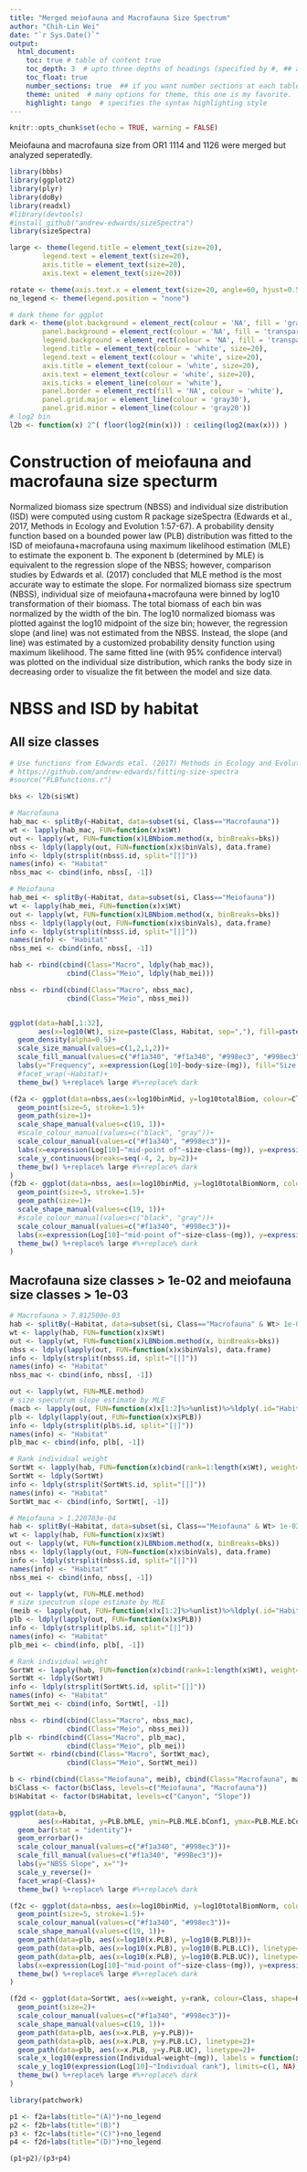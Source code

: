 ```yaml
---
title: "Merged meiofauna and Macrofauna Size Spectrum"
author: "Chih-Lin Wei"
date: "`r Sys.Date()`"
output: 
  html_document:
    toc: true # table of content true
    toc_depth: 3  # upto three depths of headings (specified by #, ## and ###) 
    toc_float: true
    number_sections: true  ## if you want number sections at each table header
    theme: united  # many options for theme, this one is my favorite.
    highlight: tango  # specifies the syntax highlighting style
---
```


```r
knitr::opts_chunk$set(echo = TRUE, warning = FALSE)
```

Meiofauna and macrofauna size from OR1 1114 and 1126 were merged but analyzed seperatedly.

```r
library(bbbs)
library(ggplot2)
library(plyr)
library(doBy)
library(readxl)
#library(devtools)
#install_github("andrew-edwards/sizeSpectra")
library(sizeSpectra)

large <- theme(legend.title = element_text(size=20),
        legend.text = element_text(size=20),
        axis.title = element_text(size=20),
        axis.text = element_text(size=20))

rotate <- theme(axis.text.x = element_text(size=20, angle=60, hjust=0.5))
no_legend <- theme(legend.position = "none")

# dark theme for ggplot
dark <- theme(plot.background = element_rect(colour = 'NA', fill = 'gray10'),
        panel.background = element_rect(colour = 'NA', fill = 'transparent'),
        legend.background = element_rect(colour = 'NA', fill = 'transparent'),
        legend.title = element_text(colour = 'white', size=20),
        legend.text = element_text(colour = 'white', size=20),
        axis.title = element_text(colour = 'white', size=20),
        axis.text = element_text(colour = 'white', size=20),
        axis.ticks = element_line(colour = 'white'),
        panel.border = element_rect(fill = 'NA', colour = 'white'), 
        panel.grid.major = element_line(colour = 'gray30'),
        panel.grid.minor = element_line(colour = 'gray20'))
# log2 bin
l2b <- function(x) 2^( floor(log2(min(x))) : ceiling(log2(max(x))) )
```

# Construction of meiofauna and macrofauna size specturm

Normalized biomass size spectrum (NBSS) and individual size distribution (ISD) were computed using custom R package sizeSpectra (Edwards et al., 2017, Methods in Ecology and Evolution 1:57-67). A probability density function based on a bounded power law (PLB) distribution was fitted to the ISD of meiofauna+macrofauna using maximum likelihood estimation (MLE) to estimate the exponent b. The exponent b (determined by MLE) is equivalent to the regression slope of the NBSS; however, comparison studies by Edwards et al. (2017) concluded that MLE method is the most accurate way to estimate the slope.
For normalized biomass size spectrum (NBSS), individual size of meiofauna+macrofauna were binned by log10 transformation of their biomass. The total biomass of each bin was normalized by the width of the bin. The log10 normalized biomass was plotted against the log10 midpoint of the size bin; however, the regression slope (and line) was not estimated from the NBSS. Instead, the slope (and line) was estimated by a customized probability density function using maximum likelihood.
The same fitted line (with 95% confidence interval) was plotted on the individual size distribution, which ranks the body size in decreasing order to visualize the fit between the model and size data.

# NBSS and ISD by habitat

## All size classes

```r
# Use functions from Edwards etal. (2017) Methods in Ecology and Evolution 1:57-67
# https://github.com/andrew-edwards/fitting-size-spectra
#source("PLBfunctions.r")

bks <- l2b(si$Wt)

# Macrofauna
hab_mac <- splitBy(~Habitat, data=subset(si, Class=="Macrofauna"))
wt <- lapply(hab_mac, FUN=function(x)x$Wt)
out <- lapply(wt, FUN=function(x)LBNbiom.method(x, binBreaks=bks))
nbss <- ldply(lapply(out, FUN=function(x)x$binVals), data.frame)
info <- ldply(strsplit(nbss$.id, split="[|]"))
names(info) <- "Habitat"
nbss_mac <- cbind(info, nbss[, -1])

# Meiofauna
hab_mei <- splitBy(~Habitat, data=subset(si, Class=="Meiofauna"))
wt <- lapply(hab_mei, FUN=function(x)x$Wt)
out <- lapply(wt, FUN=function(x)LBNbiom.method(x, binBreaks=bks))
nbss <- ldply(lapply(out, FUN=function(x)x$binVals), data.frame)
info <- ldply(strsplit(nbss$.id, split="[|]"))
names(info) <- "Habitat"
nbss_mei <- cbind(info, nbss[, -1])

hab <- rbind(cbind(Class="Macro", ldply(hab_mac)),
              cbind(Class="Meio", ldply(hab_mei)))

nbss <- rbind(cbind(Class="Macro", nbss_mac),
              cbind(Class="Meio", nbss_mei))


ggplot(data=hab[,1:32], 
       aes(x=log10(Wt), size=paste(Class, Habitat, sep=","), fill=paste(Class, Habitat, sep=",")))+
  geom_density(alpha=0.5)+
  scale_size_manual(values=c(1,2,1,2))+
  scale_fill_manual(values=c("#f1a340", "#f1a340", "#998ec3", "#998ec3"))+
  labs(y="Frequency", x=expression(Log[10]~body~size~(mg)), fill="Size class, habitat", size="Size class, habitat")+
  #facet_wrap(~Habitat)+
  theme_bw() %+replace% large #%+replace% dark
```

```r
(f2a <- ggplot(data=nbss,aes(x=log10binMid, y=log10totalBiom, colour=Class, shape=Habitat))+
  geom_point(size=5, stroke=1.5)+
  geom_path(size=1)+
  scale_shape_manual(values=c(19, 1))+
  #scale_colour_manual(values=c("black", "gray"))+
  scale_colour_manual(values=c("#f1a340", "#998ec3"))+
  labs(x=expression(Log[10]~"mid-point of"~size~class~(mg)), y=expression(Log[10]~biomass~(mg)))+
  scale_y_continuous(breaks=seq(-4, 2, by=2))+
  theme_bw() %+replace% large #%+replace% dark
)
(f2b <- ggplot(data=nbss, aes(x=log10binMid, y=log10totalBiomNorm, colour=Class, shape=Habitat))+
  geom_point(size=5, stroke=1.5)+
  geom_path(size=1)+
  scale_shape_manual(values=c(19, 1))+
  #scale_colour_manual(values=c("black", "gray"))+
  scale_colour_manual(values=c("#f1a340", "#998ec3"))+
  labs(x=expression(Log[10]~"mid-point of"~size~class~(mg)), y=expression(Log[10]~normalized~biomass))+
  theme_bw() %+replace% large #%+replace% dark
)
```

## Macrofauna size classes > 1e-02 and meiofauna size classes > 1e-03

```r
# Macrofauna > 7.812500e-03
hab <- splitBy(~Habitat, data=subset(si, Class=="Macrofauna" & Wt> 1e-02))
wt <- lapply(hab, FUN=function(x)x$Wt)
out <- lapply(wt, FUN=function(x)LBNbiom.method(x, binBreaks=bks))
nbss <- ldply(lapply(out, FUN=function(x)x$binVals), data.frame)
info <- ldply(strsplit(nbss$.id, split="[|]"))
names(info) <- "Habitat"
nbss_mac <- cbind(info, nbss[, -1])

out <- lapply(wt, FUN=MLE.method)
# size specutrum slope estimate by MLE
(macb <- lapply(out, FUN=function(x)x[1:2]%>%unlist)%>%ldply(.id="Habitat"))
plb <- ldply(lapply(out, FUN=function(x)x$PLB))
info <- ldply(strsplit(plb$.id, split="[|]"))
names(info) <- "Habitat"
plb_mac <- cbind(info, plb[, -1])

# Rank individual weight
SortWt <- lapply(hab, FUN=function(x)cbind(rank=1:length(x$Wt), weight=sort(x$Wt, decreasing=TRUE)))
SortWt <- ldply(SortWt)
info <- ldply(strsplit(SortWt$.id, split="[|]"))
names(info) <- "Habitat"
SortWt_mac <- cbind(info, SortWt[, -1])

# Meiofauna > 1.220703e-04
hab <- splitBy(~Habitat, data=subset(si, Class=="Meiofauna" & Wt> 1e-03))
wt <- lapply(hab, FUN=function(x)x$Wt)
out <- lapply(wt, FUN=function(x)LBNbiom.method(x, binBreaks=bks))
nbss <- ldply(lapply(out, FUN=function(x)x$binVals), data.frame)
info <- ldply(strsplit(nbss$.id, split="[|]"))
names(info) <- "Habitat"
nbss_mei <- cbind(info, nbss[, -1])

out <- lapply(wt, FUN=MLE.method)
# size specutrum slope estimate by MLE
(meib <- lapply(out, FUN=function(x)x[1:2]%>%unlist)%>%ldply(.id="Habitat"))
plb <- ldply(lapply(out, FUN=function(x)x$PLB))
info <- ldply(strsplit(plb$.id, split="[|]"))
names(info) <- "Habitat"
plb_mei <- cbind(info, plb[, -1])

# Rank individual weight
SortWt <- lapply(hab, FUN=function(x)cbind(rank=1:length(x$Wt), weight=sort(x$Wt, decreasing=TRUE)))
SortWt <- ldply(SortWt)
info <- ldply(strsplit(SortWt$.id, split="[|]"))
names(info) <- "Habitat"
SortWt_mei <- cbind(info, SortWt[, -1])

nbss <- rbind(cbind(Class="Macro", nbss_mac),
              cbind(Class="Meio", nbss_mei))
plb <- rbind(cbind(Class="Macro", plb_mac),
              cbind(Class="Meio", plb_mei))
SortWt <- rbind(cbind(Class="Macro", SortWt_mac),
              cbind(Class="Meio", SortWt_mei))
```

```r
b <- rbind(cbind(Class="Meiofauna", meib), cbind(Class="Macrofauna", macb))
b$Class <- factor(b$Class, levels=c("Meiofauna", "Macrofauna"))
b$Habitat <- factor(b$Habitat, levels=c("Canyon", "Slope"))

ggplot(data=b, 
       aes(x=Habitat, y=PLB.bMLE, ymin=PLB.MLE.bConf1, ymax=PLB.MLE.bConf2, colour=Habitat, fill=Habitat))+
  geom_bar(stat = "identity")+
  geom_errorbar()+
  scale_colour_manual(values=c("#f1a340", "#998ec3"))+
  scale_fill_manual(values=c("#f1a340", "#998ec3"))+
  labs(y="NBSS Slope", x="")+
  scale_y_reverse()+
  facet_wrap(~Class)+
  theme_bw() %+replace% large #%+replace% dark
```

```r
(f2c <- ggplot(data=nbss, aes(x=log10binMid, y=log10totalBiomNorm, colour=Class, shape=Habitat))+
  geom_point(size=5, stroke=1.5)+
  scale_colour_manual(values=c("#f1a340", "#998ec3"))+
  scale_shape_manual(values=c(19, 1))+
  geom_path(data=plb, aes(x=log10(x.PLB), y=log10(B.PLB)))+
  geom_path(data=plb, aes(x=log10(x.PLB), y=log10(B.PLB.LC)), linetype=2)+
  geom_path(data=plb, aes(x=log10(x.PLB), y=log10(B.PLB.UC)), linetype=2)+
  labs(x=expression(Log[10]~"mid-point of"~size~class~(mg)), y=expression(Log[10]~normalized~biomass))+
  theme_bw() %+replace% large #%+replace% dark
)
```

```r
(f2d <- ggplot(data=SortWt, aes(x=weight, y=rank, colour=Class, shape=Habitat))+
  geom_point(size=2)+
  scale_colour_manual(values=c("#f1a340", "#998ec3"))+
  scale_shape_manual(values=c(19, 1))+
  geom_path(data=plb, aes(x=x.PLB, y=y.PLB))+
  geom_path(data=plb, aes(x=x.PLB, y=y.PLB.LC), linetype=2)+
  geom_path(data=plb, aes(x=x.PLB, y=y.PLB.UC), linetype=2)+
  scale_x_log10(expression(Individual~weight~(mg)), labels = function(x) log10(x))+
  scale_y_log10(expression(Log[10]~"Individual rank"), limits=c(1, NA), labels = function(x) log10(x))+
  theme_bw() %+replace% large #%+replace% dark
)
```

```r
library(patchwork)

p1 <- f2a+labs(title="(A)")+no_legend
p2 <- f2b+labs(title="(B)")
p3 <- f2c+labs(title="(C)")+no_legend
p4 <- f2d+labs(title="(D)")+no_legend

(p1+p2)/(p3+p4)
```
